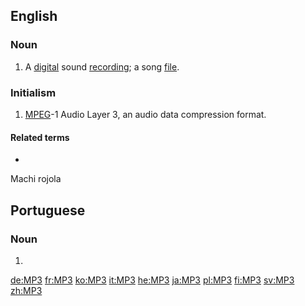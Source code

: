 ==English==
{{wikipedia}}

===Noun===
{{en-noun}}

# A [[digital]] sound [[recording]]; a song [[file]].

===Initialism===
{{rfc-header|Initialism}}
{{head|en|initialism}}

# {{label|en|computing|audio|software}} [[MPEG]]-1 Audio Layer 3, an audio data compression format.

====Related terms====
* {{l|en|MP4}}

Machi rojola

==Portuguese==

===Noun===
{{pt-noun|m|MP3}}

# {{short for|tocador de MP3|lang=pt}}

[[de:MP3]]
[[fr:MP3]]
[[ko:MP3]]
[[it:MP3]]
[[he:MP3]]
[[ja:MP3]]
[[pl:MP3]]
[[fi:MP3]]
[[sv:MP3]]
[[zh:MP3]]